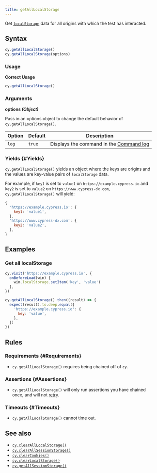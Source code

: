 ```yaml
---
title: getAllLocalStorage
---
```


Get
[`localStorage`](https://developer.mozilla.org/en-US/docs/Web/API/Window/localStorage)
data for all origins with which the test has interacted.

## Syntax

```javascript
cy.getAllLocalStorage()
cy.getAllLocalStorage(options)
```

### Usage

<Icon name="check-circle" color="green" /> **Correct Usage**

```javascript
cy.getAllLocalStorage()
```

### Arguments

<Icon name="angle-right" /> **options _(Object)_**

Pass in an options object to change the default behavior of
`cy.getAllLocalStorage()`.

| Option | Default | Description                                                                           |
| ------ | ------- | ------------------------------------------------------------------------------------- |
| `log`  | `true`  | Displays the command in the [Command log](/app/core-concepts/cypress-app#Command-Log) |

### Yields [<Icon name="question-circle"/>](/app/core-concepts/introduction-to-cypress#Subject-Management) {#Yields}

`cy.getAllLocalStorage()` yields an object where the keys are origins and the
values are key-value pairs of `localStorage` data.

For example, if `key1` is set to `value1` on `https://example.cypress.io` and
`key2` is set to `value2` on `https://www.cypress-dx.com`,
`cy.getAllLocalStorage()` will yield:

```js
{
  'https://example.cypress.io': {
    key1: 'value1',
  },
  'https://www.cypress-dx.com': {
    key2: 'value2',
  },
}
```

## Examples

### Get all localStorage

```javascript
cy.visit('https://example.cypress.io', {
  onBeforeLoad(win) {
    win.localStorage.setItem('key', 'value')
  },
})

cy.getAllLocalStorage().then((result) => {
  expect(result).to.deep.equal({
    'https://example.cypress.io': {
      key: 'value',
    },
  })
})
```

## Rules

### Requirements [<Icon name="question-circle"/>](/app/core-concepts/introduction-to-cypress#Chains-of-Commands) {#Requirements}

- `cy.getAllLocalStorage()` requires being chained off of `cy`.

### Assertions [<Icon name="question-circle"/>](/app/core-concepts/introduction-to-cypress#Assertions) {#Assertions}

- `cy.getAllLocalStorage()` will only run assertions you have chained once, and
  will not [retry](/app/core-concepts/retry-ability).

### Timeouts [<Icon name="question-circle"/>](/app/core-concepts/introduction-to-cypress#Timeouts) {#Timeouts}

- `cy.getAllLocalStorage()` cannot time out.

## See also

- [`cy.clearAllLocalStorage()`](/api/commands/clearalllocalstorage)
- [`cy.clearAllSessionStorage()`](/api/commands/clearallsessionstorage)
- [`cy.clearCookies()`](/api/commands/clearcookies)
- [`cy.clearLocalStorage()`](/api/commands/clearlocalstorage)
- [`cy.getAllSessionStorage()`](/api/commands/getallsessionstorage)
